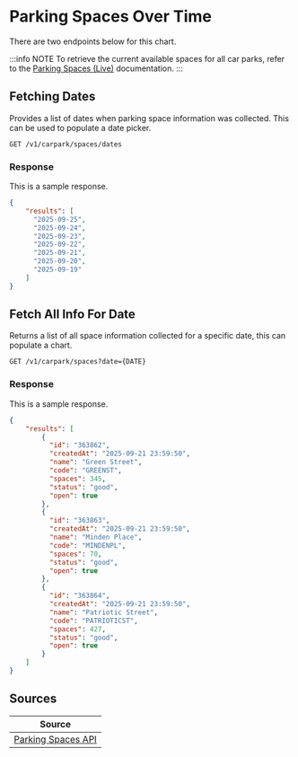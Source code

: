 
# Parking Spaces Over Time
There are two endpoints below for this chart.

:::info NOTE
To retrieve the current available spaces for all car parks, refer to the [Parking Spaces (Live)](/docs/endpoints/carparks/parking-spaces) documentation.
:::

## Fetching Dates
Provides a list of dates when parking space information was collected. This can be used to populate a date picker.

```
GET /v1/carpark/spaces/dates
```

### Response
This is a sample response.

```json title="Status: 200 (OK)"
{
    "results": [
      "2025-09-25",
      "2025-09-24",
      "2025-09-23",
      "2025-09-22",
      "2025-09-21",
      "2025-09-20",
      "2025-09-19"
    ]
}
```

## Fetch All Info For Date
Returns a list of all space information collected for a specific date, this can populate a chart.

```
GET /v1/carpark/spaces?date={DATE}
```

### Response
This is a sample response.

```json title="Status: 200 (OK)"
{
    "results": [
        {
          "id": "363862",
          "createdAt": "2025-09-21 23:59:50",
          "name": "Green Street",
          "code": "GREENST",
          "spaces": 345,
          "status": "good",
          "open": true
        },
        {
          "id": "363863",
          "createdAt": "2025-09-21 23:59:50",
          "name": "Minden Place",
          "code": "MINDENPL",
          "spaces": 70,
          "status": "good",
          "open": true
        },
        {
          "id": "363864",
          "createdAt": "2025-09-21 23:59:50",
          "name": "Patriotic Street",
          "code": "PATRIOTICST",
          "spaces": 427,
          "status": "good",
          "open": true
        }
    ]
}
```
  
## Sources
|Source|
|------|
|[Parking Spaces API][livespacesapi]|

[livespacesapi]: http://sojpublicdata.blob.core.windows.net/sojpublicdata/carpark-data.json